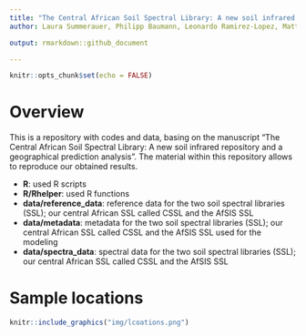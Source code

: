 ```yaml
---
title: "The Central African Soil Spectral Library: A new soil infrared repository and a geographical prediction analysis"
author: Laura Summerauer, Philipp Baumann, Leonardo Ramirez-Lopez, Matti Barthel, Marijn Bauters, Benjamin Bukombe, Mario Reichenbac, Pascal Boeckx, Elizabeth Kearsley, Kristof Van Oost, Bernard Vanlauwe, Dieudonné Chiragaga, Aimé Bisimwa Heri-Kazi, Pieter Moonen, Andrew Sila, Keith Shepherd, Basile Bazirake Mujinya, Eric Van Ranst, Geert Baert, Sebastian Doetterl and Johan Six

output: rmarkdown::github_document

---
```



```r
knitr::opts_chunk$set(echo = FALSE)
```


# Overview 

This is a repository with codes and data, basing on the manuscript "The Central African Soil Spectral Library: A new soil infrared repository and a geographical prediction analysis". The material within this repository allows to reproduce our obtained results. 

* **R**: used R scripts 
* **R/Rhelper**: used R functions
* **data/reference_data**: reference data for the two soil spectral libraries (SSL); our central African SSL called CSSL and the AfSIS SSL
* **data/metadata**: metadata for the two soil spectral libraries (SSL); our central African SSL called CSSL and the AfSIS SSL used for the modeling
* **data/spectra_data**: spectral data for the two soil spectral libraries (SSL); our central African SSL called CSSL and the AfSIS SSL


# Sample locations

```r
knitr::include_graphics("img/lcoations.png")
```

